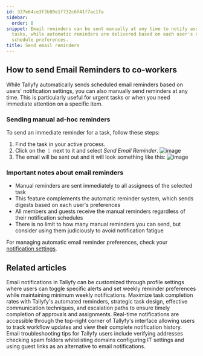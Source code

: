 ```yaml
---
id: 337e64ce3f3b80e1f732c6f41f7ac1fa
sidebar:
  order: 8
snippet: Email reminders can be sent manually at any time to notify assignees about
  tasks, while automatic reminders are delivered based on each user's notification
  schedule preferences.
title: Send email reminders
---
```


## How to send Email Reminders to co-workers

While Tallyfy automatically sends scheduled email reminders based on users' notification settings, you can also manually send reminders at any time. This is particularly useful for urgent tasks or when you need immediate attention on a specific item.

### Sending manual ad-hoc reminders

To send an immediate reminder for a task, follow these steps:

1. Find the task in your active process.
2. Click on the ⋮ next to it and select _Send Email Reminder_.
   ![image](https://screenshots.tallyfy.com/tallyfy%2Fpro%2Fdesktop-light-resend-task-assignee.png)
3. The email will be sent out and it will look something like this:
   ![image](https://screenshots.tallyfy.com/file-UU4sp6Aop7.png)

### Important notes about email reminders

- Manual reminders are sent immediately to all assignees of the selected task
- This feature complements the automatic reminder system, which sends digests based on each user's preferences
- All members and guests receive the manual reminders regardless of their notification schedules
- There is no limit to how many manual reminders you can send, but consider using them judiciously to avoid notification fatigue

For managing automatic email reminder preferences, check your [notification settings](/products/pro/settings/personal-settings/how-can-i-manage-email-notifications-in-tallyfy/).


## Related articles
<CardGrid>
<LinkTitleCard header="<b>Personal Settings > Manage Email Notifications</b>" href="/products/pro/settings/personal-settings/how-can-i-manage-email-notifications-in-tallyfy/" > Email notifications in Tallyfy can be customized through profile settings where users can toggle specific alerts and set weekly reminder preferences while maintaining minimum weekly notifications. </LinkTitleCard>
<LinkTitleCard header="<b>How To > Ensure everyone in your team completes an approval or task</b>" href="/products/pro/tutorials/how-to/ensure-task-completion/" > Maximize task completion rates with Tallyfy's automated reminders, strategic task design, effective communication techniques, and escalation paths to ensure timely completion of approvals and assignments. </LinkTitleCard>
<LinkTitleCard header="<b>Tracking And Tasks > Check notifications</b>" href="/products/pro/tracking-and-tasks/how-can-i-view-notifications-in-tallyfy/" > Real-time notifications are accessible through the top-right corner of Tallyfy's interface allowing users to track workflow updates and view their complete notification history. </LinkTitleCard>
<LinkTitleCard header="<b>Support > Not Receiving Emails from Tallyfy</b>" href="/products/pro/miscellaneous/support/not-receiving-emails-from-tallyfy-how-to-troubleshoot/" > Email troubleshooting tips for Tallyfy users include verifying addresses checking spam folders whitelisting domains configuring IT settings and using guest links as an alternative to email notifications. </LinkTitleCard>
</CardGrid>